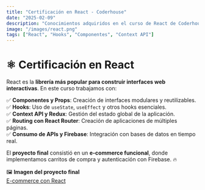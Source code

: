 ```yaml
---
title: "Certificación en React - Coderhouse"
date: "2025-02-09"
description: "Conocimientos adquiridos en el curso de React de Coderhouse."
image: "/images/react.png"
tags: ["React", "Hooks", "Componentes", "Context API"]
---
```


# ⚛️ Certificación en React

React es la **librería más popular para construir interfaces web interactivas**. En este curso trabajamos con:

✅ **Componentes y Props**: Creación de interfaces modulares y reutilizables.  
✅ **Hooks**: Uso de `useState`, `useEffect` y otros hooks esenciales.  
✅ **Context API y Redux**: Gestión del estado global de la aplicación.  
✅ **Routing con React Router**: Creación de aplicaciones de múltiples páginas.  
✅ **Consumo de APIs y Firebase**: Integración con bases de datos en tiempo real.

El **proyecto final** consistió en un **e-commerce funcional**, donde implementamos carritos de compra y autenticación con Firebase. 🔥

🖼 **Imagen del proyecto final**  
[E-commerce con React](https://ia-house-shop.netlify.app/)

